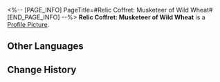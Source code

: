 <%-- [PAGE_INFO]
PageTitle=#Relic Coffret: Musketeer of Wild Wheat#
[END_PAGE_INFO] --%>
{{Item Infobox
|id          = 71001
|image       = Item Relic Coffret- Musketeer of Wild Wheat.png
|type        = Relic Coffret
|invCategory = Valuables
|rarity      = 5
|effect      = A device used to collect and restore the Lightdust in the Fragmentum to its original form. Use this to obtain a random 5-star relic from the Musketeer of Wild Wheat set.
|description = You never know what's in the box until you open it.
}}
{{Description|''"So it's essentially like buying a lottery ticket?"<br />"At least we don't need to worry about finding a cat that is both dead and alive."''}}
'''Relic Coffret: Musketeer of Wild Wheat''' is a [[Profile Picture]].

==Other Languages==
{{Other Languages
|en   = Relic Coffret: Musketeer of Wild Wheat
|zhs  = 遗器铸盒：野穗伴行的快枪手
|zht  = 遺器鑄盒：野穗伴行的快槍手
|ja   = 遺物ボックス：草の穂ガンマン
|ko   = 유물 주조함: 들이삭과 동행하는 거너
|es   = Cofre de artefactos: Pistolera de la espiga silvestre
|fr   = Coffret à relique : Mousquetaire du blé sauvage
|ru   = Сундук с Реликвиями: Стрелок дикой пшеницы
|th   = กล่องรีลิกส์: Musketeer of Wild Wheat
|vi   = Hộp Đúc Di Vật: Thiện Xạ Bông Lúa
|de   = Reliktkästchen: Musketierin des wilden Weizens
|id   = Relic Coffret: Musketeer of Wild Wheat
|pt   = Cofre de Relíquia: Mosqueteira do Trigo Selvagem
}}

==Change History==
{{Change History|1.0}}